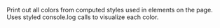 Print out all colors from computed styles used in elements on the page. Uses styled console.log calls to visualize each color.
